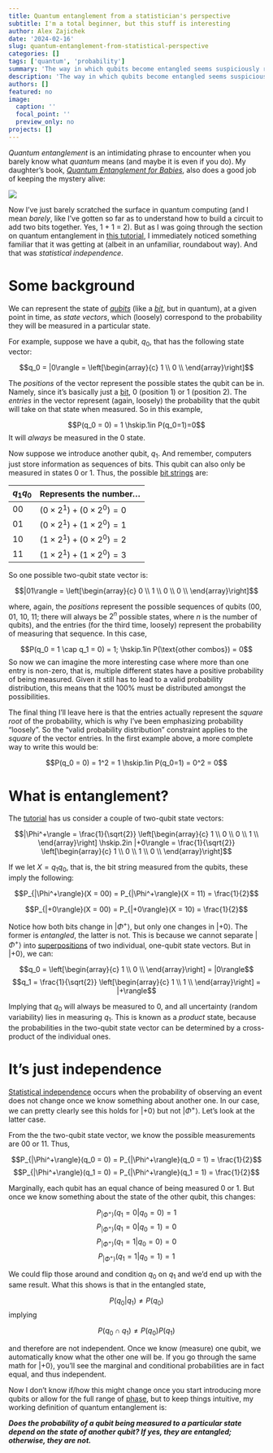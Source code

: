 ```yaml
---
title: Quantum entanglement from a statistician's perspective
subtitle: I'm a total beginner, but this stuff is interesting
author: Alex Zajichek
date: '2024-02-16'
slug: quantum-entanglement-from-statistical-perspective
categories: []
tags: ['quantum', 'probability']
summary: 'The way in which qubits become entangled seems suspiciously related to statistical independence.'
description: 'The way in which qubits become entangled seems suspiciously related to statistical independence.'
authors: []
featured: no
image:
  caption: ''
  focal_point: ''
  preview_only: no
projects: []
---
```


_Quantum entanglement_ is an intimidating phrase to encounter when you barely know what _quantum_ means (and maybe it is even if you do). My daughter's book, [_Quantum Entanglement for Babies_](https://www.amazon.com/Quantum-Entanglement-Babies-Baby-University/dp/1492656232), also does a good job of keeping the mystery alive:

![](QEPage.png)

Now I've just barely scratched the surface in quantum computing (and I mean _barely_, like I've gotten so far as to understand how to build a circuit to add two bits together. Yes, 1 + 1 = 2). But as I was going through the section on quantum entanglement in [this tutorial](https://github.com/Qiskit/textbook/tree/main/notebooks/intro), I immediately noticed something familiar that it was getting at (albeit in an unfamiliar, roundabout way). And that was _statistical independence_.

# Some background

We can represent the state of [_qubits_](https://en.wikipedia.org/wiki/Qubit) (like a [_bit_](https://en.wikipedia.org/wiki/Bit), but in quantum), at a given point in time, as _state vectors_, which (loosely) correspond to the probability they will be measured in a particular state.

For example, suppose we have a qubit, $q_0$, that has the following state vector:

$$q_0 = |0\rangle = \left[\begin{array}{c} 1 \\ 0 \\ \end{array}\right]$$

The _positions_ of the vector represent the possible states the qubit can be in. Namely, since it's basically just a [bit](https://en.wikipedia.org/wiki/Bit), 0 (position 1) or 1 (position 2). The _entries_ in the vector represent (again, loosely) the probability that the qubit will take on that state when measured. So in this example,

$$P(q_0 = 0) = 1 \hskip.1in P(q_0=1)=0$$
It will _always_ be measured in the 0 state.

Now suppose we introduce another qubit, $q_1$. And remember, computers just store information as sequences of bits. This qubit can also only be measured in states 0 or 1. Thus, the possible  [bit strings](https://en.wikipedia.org/wiki/Binary_code) are:

$q_1q_0$ | Represents the number...
-------- | ------------------------
  00     | $(0\times2^1) + (0 \times 2^0) = 0$
  01     | $(0\times2^1) + (1 \times 2^0) = 1$
  10     | $(1\times2^1) + (0 \times 2^0) = 2$
  11     | $(1\times2^1) + (1 \times 2^0) = 3$

So one possible two-qubit state vector is:

$$|01\rangle = \left[\begin{array}{c} 0 \\ 1 \\ 0 \\ 0 \\ \end{array}\right]$$

where, again, the _positions_ represent the possible sequences of qubits (00, 01, 10, 11; there will always be $2^n$ possible states, where $n$ is the number of qubits), and the entries (for the third time, loosely) represent the probability of measuring that sequence. In this case, 

$$P(q_0 = 1 \cap q_1 = 0) = 1; \hskip.1in P(\text{other combos}) = 0$$
So now we can imagine the more interesting case where more than one entry is non-zero, that is, multiple different states have a positive probability of being measured. Given it still has to lead to a valid probability distribution, this means that the 100% must be distributed amongst the possibilities.

The final thing I'll leave here is that the entries actually represent the _square root_ of the probability, which is why I've been emphasizing probability "loosely". So the "valid probability distribution" constraint applies to the _square_ of the vector entries. In the first example above, a more complete way to write this would be:

$$P(q_0 = 0) = 1^2 = 1 \hskip.1in P(q_0=1) = 0^2 = 0$$

# What is entanglement?

The [tutorial](https://github.com/Qiskit/textbook/blob/main/notebooks/intro/entangled-states.ipynb) has us consider a couple of two-qubit state vectors:

$$|\Phi^+\rangle = \frac{1}{\sqrt{2}} \left[\begin{array}{c} 1 \\ 0 \\ 0 \\ 1 \\ \end{array}\right] \hskip.2in |+0\rangle = \frac{1}{\sqrt{2}} \left[\begin{array}{c} 1 \\ 0 \\ 1 \\ 0 \\ \end{array}\right]$$

If we let $X = q_1q_0$, that is, the bit string measured from the qubits, these imply the following:

$$P_{|\Phi^+\rangle}(X = 00) = P_{|\Phi^+\rangle}(X = 11) = \frac{1}{2}$$

$$P_{|+0\rangle}(X = 00) = P_{|+0\rangle}(X = 10) = \frac{1}{2}$$

Notice how both bits change in $|\Phi^+\rangle$, but only one changes in $|+0\rangle$. The former is _entangled_, the latter is not. This is because we cannot separate $|\Phi^+\rangle$ into [superpositions](https://en.wikipedia.org/wiki/Quantum_superposition) of two individual, one-qubit state vectors. But in $|+0\rangle$, we can:

$$q_0 = \left[\begin{array}{c} 1 \\ 0 \\ \end{array}\right] = |0\rangle$$
$$q_1 = \frac{1}{\sqrt{2}} \left[\begin{array}{c} 1 \\ 1 \\ \end{array}\right] = |+\rangle$$

Implying that $q_0$ will always be measured to 0, and all uncertainty (random variability) lies in measuring $q_1$. This is known as a _product_ state, because the probabilities in the two-qubit state vector can be determined by a cross-product of the individual ones.

# It's just independence

[Statistical independence](https://en.wikipedia.org/wiki/Independence_(probability_theory)) occurs when the probability of observing an event does not change once we know something about another one. In our case, we can pretty clearly see this holds for $|+0\rangle$ but not $|\Phi^+\rangle$. Let's look at the latter case.

From the the two-qubit state vector, we know the possible measurements are 00 or 11. Thus, 

$$P_{|\Phi^+\rangle}(q_0 = 0) = P_{|\Phi^+\rangle}(q_0 = 1) = \frac{1}{2}$$
$$P_{|\Phi^+\rangle}(q_1 = 0) = P_{|\Phi^+\rangle}(q_1 = 1) = \frac{1}{2}$$

Marginally, each qubit has an equal chance of being measured 0 or 1. But once we know something about the state of the other qubit, this changes:

$$P_{|\Phi^+\rangle}(q_1 = 0|q_0 = 0) = 1$$
$$P_{|\Phi^+\rangle}(q_1 = 0|q_0 = 1) = 0$$
$$P_{|\Phi^+\rangle}(q_1 = 1|q_0 = 0) = 0$$
$$P_{|\Phi^+\rangle}(q_1 = 1|q_0 = 1) = 1$$

We could flip those around and condition $q_0$ on $q_1$ and we'd end up with the same result. What this shows is that in the entangled state,

$$P(q_0|q_1) \neq P(q_0)$$
implying

$$P(q_0 \cap q_1) \neq P(q_0)P(q_1)$$

and therefore are not independent. Once we know (measure) one qubit, we automatically know what the other one will be. If you go through the same math for $|+0\rangle$, you'll see the marginal and conditional probabilities are in fact equal, and thus independent.

Now I don't know if/how this might change once you start introducing more qubits or allow for the full range of [phase](https://github.com/Qiskit/textbook/blob/main/notebooks/intro/what-is-quantum.ipynb), but to keep things intuitive, my working definition of quantum entanglement is:

**_Does the probability of a qubit being measured to a particular state depend on the state of another qubit? If yes, they are entangled; otherwise, they are not._**
